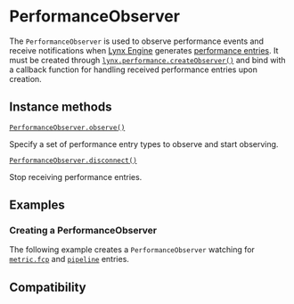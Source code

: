 
# PerformanceObserver

The `PerformanceObserver` is used to observe performance events and receive notifications when [Lynx Engine](guide/spec#engine) generates [performance entries](/api/lynx-api/performance-api/performance-entry).
It must be created through [`lynx.performance.createObserver()`](/api/lynx-api/lynx/lynx-performance#createobserver) and bind with a callback function for handling received performance entries upon creation.

## Instance methods

[`PerformanceObserver.observe()`](./performance-observer/observe)

Specify a set of performance entry types to observe and start observing.

[`PerformanceObserver.disconnect()`](./performance-observer/disconnect)

Stop receiving performance entries.

## Examples

### Creating a PerformanceObserver

The following example creates a `PerformanceObserver` watching for [`metric.fcp`](./performance-entry/metric-fcp-entry) and [`pipeline`](./performance-entry/pipeline-entry) entries.


<Go
  example="performance-api"
  defaultFile="src/simple_observe/index.tsx"
  defaultEntryFile="dist/SimpleObseve.lynx.bundle"
  img="https://lf-lynx.tiktok-cdns.com/obj/lynx-artifacts-oss-sg/lynx-website/assets/doc/simple-observe-demo.jpeg"
  entry="src/simple_observe"
  highlight="{11-21,31}"
/>

## Compatibility


<LegacyCompatTable metadata="lynx-api/performance-api/performance-observer" />
